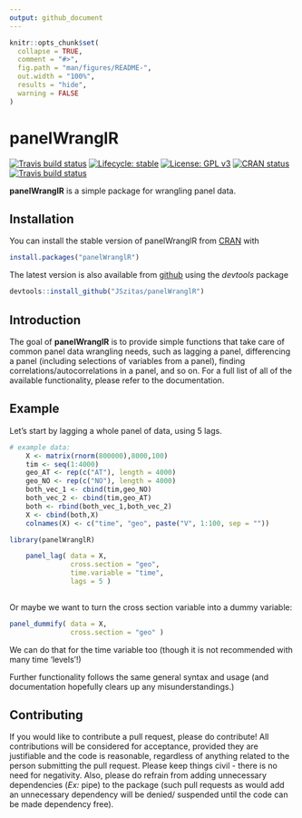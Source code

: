```yaml
---
output: github_document
---
```


<!-- README.md is generated from README.Rmd. Please edit that file -->

```r
knitr::opts_chunk$set(
  collapse = TRUE,
  comment = "#>",
  fig.path = "man/figures/README-",
  out.width = "100%",
  results = "hide",
  warning = FALSE
)
```
# panelWranglR

<!-- badges: start -->
[![Travis build status](https://travis-ci.org/JSzitas/panelWranglR.svg?branch=master)](https://travis-ci.org/JSzitas/panelWranglR)
[![Lifecycle: stable](https://img.shields.io/badge/lifecycle-stable-green.svg)](https://www.tidyverse.org/lifecycle/#stable)
[![License: GPL v3](https://img.shields.io/badge/License-GPLv3-blue.svg)](https://www.gnu.org/licenses/gpl-3.0)
[![CRAN status](https://www.r-pkg.org/badges/version/panelWranglR)](https://CRAN.R-project.org/package=panelWranglR)
[![Travis build status](https://travis-ci.org/JSzitas/tidyPanelR.svg?branch=master)](https://travis-ci.org/JSzitas/tidyPanelR)
<!-- badges: end -->


**panelWranglR** is a simple package for wrangling panel data. 

## Installation

You can install the stable version of panelWranglR from [CRAN](https://CRAN.R-project.org) with 
``` r
install.packages("panelWranglR")
```
The latest version is also available from [github](https://github.com/JSzitas/panelWranglR) using the *devtools* package

``` r
devtools::install_github("JSzitas/panelWranglR")
```

## Introduction

The goal of **panelWranglR** is to provide simple functions that take care of common panel data wrangling needs, such as lagging a panel, differencing a panel (including selections of variables from a panel), finding correlations/autocorrelations in a panel, and so on. For a full list of all of the available functionality, please refer to the documentation. 


## Example

Let's start by lagging a whole panel of data, using 5 lags. 
```r
# example data: 
    X <- matrix(rnorm(800000),8000,100)
    tim <- seq(1:4000)
    geo_AT <- rep(c("AT"), length = 4000)
    geo_NO <- rep(c("NO"), length = 4000)
    both_vec_1 <- cbind(tim,geo_NO)
    both_vec_2 <- cbind(tim,geo_AT)
    both <- rbind(both_vec_1,both_vec_2)
    X <- cbind(both,X)
    colnames(X) <- c("time", "geo", paste("V", 1:100, sep = ""))

library(panelWranglR)

    panel_lag( data = X, 
               cross.section = "geo",
               time.variable = "time",
               lags = 5 )    
    
```

Or maybe we want to turn the cross section variable into a dummy variable:

````r
panel_dummify( data = X,
               cross.section = "geo" )
````
We can do that for the time variable too (though it is not recommended with many time 'levels'!)

Further functionality follows the same general syntax and usage (and documentation hopefully clears up any misunderstandings.)

## Contributing

If you would like to contribute a pull request, please do contribute! All contributions will be considered for acceptance, provided they are justifiable and the code is reasonable, regardless of anything related to the person submitting the pull request. Please keep things civil - there is no need for negativity. Also, please do refrain from adding unnecessary dependencies (*Ex:* pipe) to the package (such pull requests as would add an unnecessary dependency will be denied/ suspended until the code can be made dependency free).

